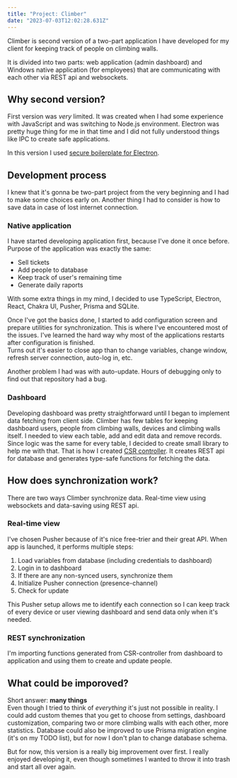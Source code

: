 ```yaml
---
title: "Project: Climber"
date: "2023-07-03T12:02:28.631Z"
---
```


Climber is second version of a two-part application I have developed for my client for keeping track of people on climbing walls.

It is divided into two parts: web application (admin dashboard) and Windows native application (for employees) that are communicating with each other via REST api and websockets.

## Why second version?

First version was *very* limited. It was created when I had some experience with JavaScript and was switching to Node.js environment.
Electron was pretty huge thing for me in that time and I did not fully understood things like IPC to create safe applications.

In this version I used [secure boilerplate for Electron](https://github.com/cawa-93/vite-electron-builder).

## Development process

I knew that it's gonna be two-part project from the very beginning and I had to make some choices early on.
Another thing I had to consider is how to save data in case of lost internet connection.

### Native application

I have started developing application first, because I've done it once before.
Purpose of the application was exactly the same:
- Sell tickets
- Add people to database
- Keep track of user's remaining time
- Generate daily raports

With some extra things in my mind, I decided to use TypeScript, Electron, React, Chakra UI, Pusher, Prisma and SQLite.

Once I've got the basics done, I started to add configuration screen and prepare utilities for synchronization.
This is where I've encountered most of the issues. I've learned the hard way why most of the applications restarts after configuration is finished.  
Turns out it's easier to close app than to change variables, change window, refresh server connection, auto-log in, etc.

Another problem I had was with auto-update. Hours of debugging only to find out that repository had a bug.

### Dashboard

Developing dashboard was pretty straightforward until I began to implement data fetching from client side.
Climber has few tables for keeping dashboard users, people from climbing walls, devices and climbing walls itself.
I needed to view each table, add and edit data and remove records.  
Since logic was the same for every table, I decided to create small library to help me with that.
That is how I created [CSR controller](https://www.npmjs.com/package/csr-controller). It creates REST api for database and generates type-safe functions for fetching the data.

## How does synchronization work?

There are two ways Climber synchronize data. Real-time view using websockets and data-saving using REST api.

### Real-time view

I've chosen Pusher because of it's nice free-trier and their great API. When app is launched, it performs multiple steps:

1. Load variables from database (including credentials to dashboard)
2. Login in to dashboard
4. If there are any non-synced users, synchronize them
3. Initialize Pusher connection (presence-channel)
4. Check for update

This Pusher setup allows me to identify each connection so I can keep track of every device or user viewing dashboard and send data only when it's needed.

### REST synchronization

I'm importing functions generated from CSR-controller from dashboard to application and using them to create and update people.

## What could be imporoved?

Short answer: **many things**  
Even though I tried to think of *everything* it's just not possible in reality.
I could add custom themes that you get to choose from settings, dashboard customization, comparing two or more climbing walls with each other, more statistics.
Database could also be improved to use Prisma migration engine (it's on my TODO list), but for now I don't plan to change database schema.

But for now, this version is a really big improvement over first. I really enjoyed developing it, even though sometimes I wanted to throw it into trash and start all over again.
